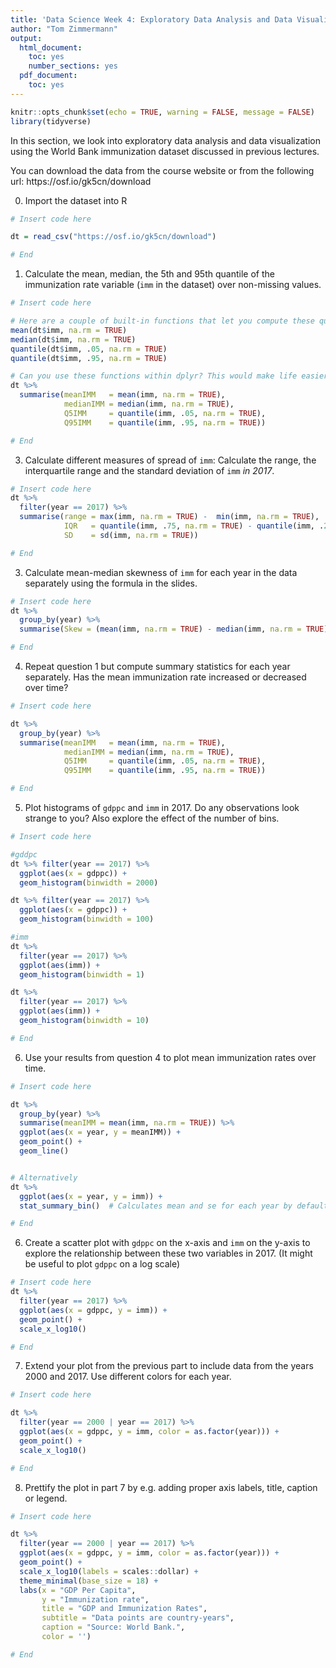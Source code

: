 ---
title: 'Data Science Week 4: Exploratory Data Analysis and Data Visualization'
author: "Tom Zimmermann"
output:
  html_document:
    toc: yes
    number_sections: yes
  pdf_document:
    toc: yes
---


```{r setup, include=FALSE}
knitr::opts_chunk$set(echo = TRUE, warning = FALSE, message = FALSE)
library(tidyverse)
```


In this section, we look into exploratory data analysis and data visualization using the World Bank immunization dataset discussed in previous lectures.

You can download the data from the course website or from the following url: https://osf.io/gk5cn/download



0. Import the dataset into R

```{r}
# Insert code here

dt = read_csv("https://osf.io/gk5cn/download")

# End
```


1. Calculate the mean, median, the 5th and 95th quantile of the immunization rate variable (`imm` in the dataset) over non-missing values.

```{r}
# Insert code here

# Here are a couple of built-in functions that let you compute these quantities
mean(dt$imm, na.rm = TRUE)
median(dt$imm, na.rm = TRUE)
quantile(dt$imm, .05, na.rm = TRUE)
quantile(dt$imm, .95, na.rm = TRUE)

# Can you use these functions within dplyr? This would make life easier for some of the next exercises.
dt %>% 
  summarise(meanIMM   = mean(imm, na.rm = TRUE),
            medianIMM = median(imm, na.rm = TRUE),
            Q5IMM     = quantile(imm, .05, na.rm = TRUE),
            Q95IMM    = quantile(imm, .95, na.rm = TRUE))

# End
```



3. Calculate different measures of spread of `imm`: Calculate the range, the interquartile range and the standard deviation of `imm` *in 2017*.

```{r}
# Insert code here
dt %>% 
  filter(year == 2017) %>% 
  summarise(range = max(imm, na.rm = TRUE) -  min(imm, na.rm = TRUE),
            IQR   = quantile(imm, .75, na.rm = TRUE) - quantile(imm, .25, na.rm = TRUE),
            SD    = sd(imm, na.rm = TRUE))

# End
```

3. Calculate mean-median skewness of `imm` for each year in the data separately using the formula in the slides.

```{r}
# Insert code here
dt %>% 
  group_by(year) %>% 
  summarise(Skew = (mean(imm, na.rm = TRUE) - median(imm, na.rm = TRUE))/sd(imm, na.rm = TRUE))

# End
```


4. Repeat question 1 but compute summary statistics for each year separately. Has the mean immunization rate increased or decreased over time?

```{r}
# Insert code here

dt %>% 
  group_by(year) %>% 
  summarise(meanIMM   = mean(imm, na.rm = TRUE),
            medianIMM = median(imm, na.rm = TRUE),
            Q5IMM     = quantile(imm, .05, na.rm = TRUE),
            Q95IMM    = quantile(imm, .95, na.rm = TRUE))

# End
```

5. Plot histograms of `gdppc` and `imm` in 2017. Do any observations look strange to you? Also explore the effect of the number of bins.

```{r}
# Insert code here

#gddpc
dt %>% filter(year == 2017) %>% 
  ggplot(aes(x = gdppc)) +
  geom_histogram(binwidth = 2000)

dt %>% filter(year == 2017) %>% 
  ggplot(aes(x = gdppc)) +
  geom_histogram(binwidth = 100)

#imm
dt %>% 
  filter(year == 2017) %>% 
  ggplot(aes(imm)) +
  geom_histogram(binwidth = 1)

dt %>% 
  filter(year == 2017) %>% 
  ggplot(aes(imm)) +
  geom_histogram(binwidth = 10)

# End
```


6. Use your results from question 4 to plot mean immunization rates over time.

```{r}
# Insert code here

dt %>% 
  group_by(year) %>% 
  summarise(meanIMM = mean(imm, na.rm = TRUE)) %>% 
  ggplot(aes(x = year, y = meanIMM)) +
  geom_point() +
  geom_line()


# Alternatively
dt %>% 
  ggplot(aes(x = year, y = imm)) +
  stat_summary_bin()  # Calculates mean and se for each year by default

# End
```

6. Create a scatter plot with `gdppc` on the x-axis and `imm` on the y-axis to explore the relationship between these two variables in 2017. (It might be useful to plot `gdppc` on a log scale)


```{r}
# Insert code here
dt %>% 
  filter(year == 2017) %>% 
  ggplot(aes(x = gdppc, y = imm)) +
  geom_point() +
  scale_x_log10()

# End
```

7. Extend your plot from the previous part to include data from the years 2000 and 2017. Use different colors for each year.

```{r}
# Insert code here

dt %>% 
  filter(year == 2000 | year == 2017) %>% 
  ggplot(aes(x = gdppc, y = imm, color = as.factor(year))) +
  geom_point() +
  scale_x_log10()

# End
```

8. Prettify the plot in part 7 by e.g. adding proper axis labels, title, caption or legend.

```{r}
# Insert code here

dt %>% 
  filter(year == 2000 | year == 2017) %>% 
  ggplot(aes(x = gdppc, y = imm, color = as.factor(year))) +
  geom_point() +
  scale_x_log10(labels = scales::dollar) +
  theme_minimal(base_size = 18) +
  labs(x = "GDP Per Capita",
       y = "Immunization rate",
       title = "GDP and Immunization Rates",
       subtitle = "Data points are country-years",
       caption = "Source: World Bank.",
       color = '')

# End
```

